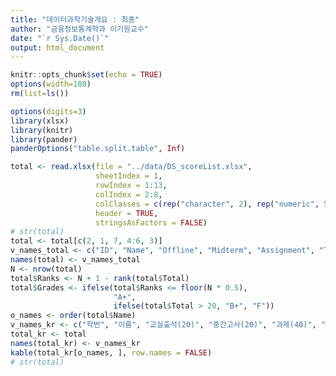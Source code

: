 ```yaml
---
title: "데이터과학기술개요 : 최종"
author: "금융정보통계학과 이기원교수"
date: "`r Sys.Date()`"
output: html_document
---
```


```r
knitr::opts_chunk$set(echo = TRUE)
options(width=180)
rm(list=ls())
```

```r
options(digits=3)
library(xlsx)
library(knitr)
library(pander)
panderOptions("table.split.table", Inf)
```


<!--### Total Scores-->

```r
total <- read.xlsx(file = "../data/DS_scoreList.xlsx", 
                   sheetIndex = 1, 
                   rowIndex = 1:13, 
                   colIndex = 2:8, 
                   colClasses = c(rep("character", 2), rep("numeric", 5)), 
                   header = TRUE,
                   stringsAsFactors = FALSE)
# str(total)
total <- total[c(2, 1, 7, 4:6, 3)]
v_names_total <- c("ID", "Name", "Offline", "Midterm", "Assignment", "Team_Project", "Total")
names(total) <- v_names_total
N <- nrow(total)
total$Ranks <- N + 1 - rank(total$Total)
total$Grades <- ifelse(total$Ranks <= floor(N * 0.5), 
                       "A+", 
                       ifelse(total$Total > 20, "B+", "F"))
o_names <- order(total$Name)
v_names_kr <- c("학번", "이름", "교실출석(20)", "중간고사(20)", "과제(40)", "팀 프로젝트(20)", "총점(100)", "순위(12명중)", "학점")
total_kr <- total
names(total_kr) <- v_names_kr
kable(total_kr[o_names, ], row.names = FALSE)
# str(total)
```

<!--
<P style = "page-break-before:always">

```r
my.grade <- function(name){
  kable(total_kr[total$Name %in% name, -1], row.names = FALSE)
}
# my.grade(c("강민영", "홍효동"))
# my.grade("서강현")
# my.grade("조재경")
```
-->

<!--### Save Data

```r
save.image(file = "../R/R_records_01.RData")
```

-->
               
